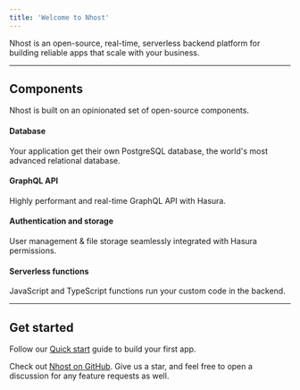 ```yaml
---
title: 'Welcome to Nhost'
---
```


Nhost is an open-source, real-time, serverless backend platform for building reliable apps that scale with your business.

---

## Components

Nhost is built on an opinionated set of open-source components.

#### Database

Your application get their own PostgreSQL database, the world's most advanced relational database.

#### GraphQL API

Highly performant and real-time GraphQL API with Hasura.

#### Authentication and storage

User management & file storage seamlessly integrated with Hasura permissions.

#### Serverless functions

JavaScript and TypeScript functions run your custom code in the backend.

---

## Get started

Follow our [Quick start](./get-started/quick-start) guide to build your first app.

Check out [Nhost on GitHub](https://github.com/nhost/nhost). Give us a star, and feel free to open a discussion for any feature requests as well.
